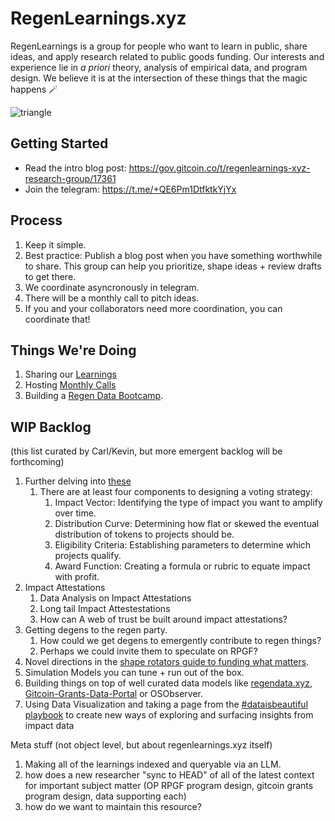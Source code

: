 
# RegenLearnings.xyz

RegenLearnings is a group for people who want to learn in public, share ideas, and apply research related to public goods funding. Our interests and experience lie in *a priori* theory, analysis of empirical data, and program design. We believe it is at the intersection of these things that the magic happens 🪄

![triangle](./static/triangle.svg)

## Getting Started

- Read the intro blog post: https://gov.gitcoin.co/t/regenlearnings-xyz-research-group/17361
- Join the telegram: https://t.me/+QE6Pm1DtfktkYjYx

## Process

1. Keep it simple.
2. Best practice: Publish a blog post when you have something worthwhile to share.  This group can help you prioritize, shape ideas + review drafts to get there.
3. We coordinate asyncronously in telegram.
4. There will be a monthly call to pitch ideas.
5. If you and your collaborators need more coordination, you can coordinate that!

## Things We're Doing

1. Sharing our [Learnings](./learnings.mdx)
2. Hosting [Monthly Calls](./calls.mdx)
3. Building a [Regen Data Bootcamp](./data-bootcamp.mdx). 

## WIP Backlog

(this list curated by Carl/Kevin, but more emergent backlog will be forthcoming)

1. Further delving into [these](https://cerv.one/essays/levels_of_the_game.html)
   1. There are at least four components to designing a voting strategy:
      1. Impact Vector: Identifying the type of impact you want to amplify over time.
      2. Distribution Curve: Determining how flat or skewed the eventual distribution of tokens to projects should be.
      3. Eligibility Criteria: Establishing parameters to determine which projects qualify.
      4. Award Function: Creating a formula or rubric to equate impact with profit.
2. Impact Attestations
   1. Data Analysis on Impact Attestations
   2. Long tail Impact Attestestations
   3. How can A web of trust be built around impact attestations?
3. Getting degens to the regen party.
   1. How could we get degens to emergently contribute to regen things?
   2. Perhaps we could invite them to speculate on RPGF?
4. Novel directions in the [shape rotators guide to funding what matters](https://gov.gitcoin.co/t/shape-rotators-guide-to-funding-what-matters/17174).
5. Simulation Models you can tune + run out of the box.
6. Building things on top of well curated data models like [regendata.xyz](https://gov.gitcoin.co/t/regendata-xyz-our-sybil-resistant-future-q3-2023-and-beyond/16474), [Gitcoin-Grants-Data-Portal](https://github.com/davidgasquez/gitcoin-grants-data-portal) or OSObserver.
7. Using Data Visualization and taking a page from the [#dataisbeautiful playbook](https://www.reddit.com/r/dataisbeautiful/) to create new ways of exploring and surfacing insights from impact data

Meta stuff (not object level, but about regenlearnings.xyz itself)

1. Making all of the learnings indexed and queryable via an LLM.
2. how does a new researcher "sync to HEAD" of all of the latest context for important subject matter (OP RPGF program design, gitcoin grants program design, data supporting each)
3. how do we want to maintain this resource?
